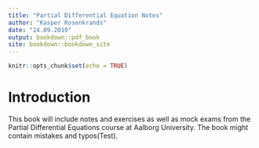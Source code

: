 ```yaml
---
title: "Partial Differential Equation Notes"
author: "Kasper Rosenkrands"
date: "24.09.2019"
output: bookdown::pdf_book
site: bookdown::bookdown_site
---
```

  
```r
knitr::opts_chunk$set(echo = TRUE)
```

\newpage

# Introduction {-}

This book will include notes and exercises as well as mock exams from the Partial Differential Equations course at Aalborg University.
The book might contain mistakes and typos(Test).
